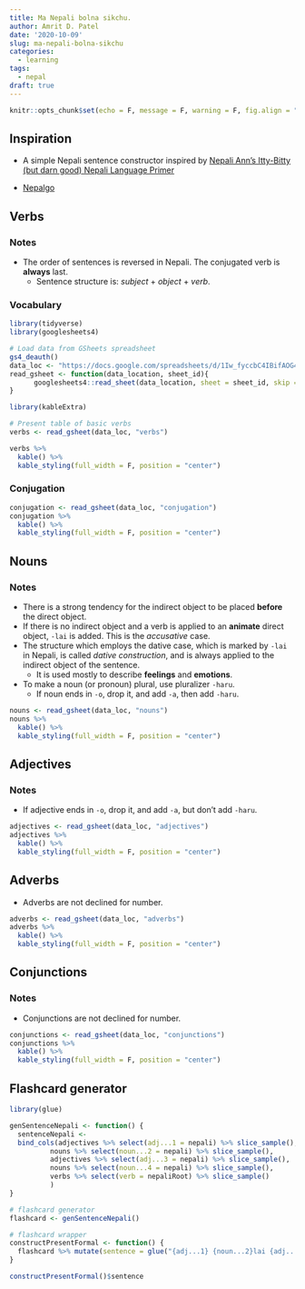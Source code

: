 ```yaml
---
title: Ma Nepali bolna sikchu.
author: Amrit D. Patel
date: '2020-10-09'
slug: ma-nepali-bolna-sikchu
categories:
  - learning
tags:
  - nepal
draft: true
---
```


```r
knitr::opts_chunk$set(echo = F, message = F, warning = F, fig.align = "center")
```

## Inspiration

- A simple Nepali sentence constructor inspired by [Nepali Ann's Itty-Bitty (but darn good) Nepali Language Primer](http://the-voyagers.tripod.com/language.htm)

- [Nepalgo](https://nepalgo.de/)

## Verbs

### Notes

- The order of sentences is reversed in Nepali. The conjugated verb is **always** last.
  + Sentence structure is: *subject* + *object* + *verb*.

### Vocabulary

```r
library(tidyverse)
library(googlesheets4)

# Load data from GSheets spreadsheet
gs4_deauth()
data_loc <- "https://docs.google.com/spreadsheets/d/1Iw_fyccbC4IBifAOG4UfdqZ23s_5QQgn3JY7WxxV06A"
read_gsheet <- function(data_location, sheet_id){
      googlesheets4::read_sheet(data_location, sheet = sheet_id, skip = 0, col_types = "c")
}
```

```r
library(kableExtra)

# Present table of basic verbs
verbs <- read_gsheet(data_loc, "verbs")

verbs %>%
  kable() %>%
  kable_styling(full_width = F, position = "center")
```

### Conjugation

```r
conjugation <- read_gsheet(data_loc, "conjugation")
conjugation %>%
  kable() %>%
  kable_styling(full_width = F, position = "center")
```

## Nouns

### Notes

- There is a strong tendency for the indirect object to be placed **before** the direct object.
- If there is no indirect object and a verb is applied to an **animate** direct object, `-lai` is added. This is the *accusative* case.
- The structure which employs the dative case, which is marked by `-lai` in Nepali, is called *dative construction*, and is always applied to the indirect object of the sentence.
  + It is used mostly to describe **feelings** and **emotions**.
- To make a noun (or pronoun) plural, use pluralizer `-haru`.
  + If noun ends in `-o`, drop it, and add `-a`, then add `-haru`.
    
```r
nouns <- read_gsheet(data_loc, "nouns")
nouns %>%
  kable() %>%
  kable_styling(full_width = F, position = "center")
```

## Adjectives

### Notes

- If adjective ends in `-o`, drop it, and add `-a`, but don't add `-haru`.

```r
adjectives <- read_gsheet(data_loc, "adjectives")
adjectives %>%
  kable() %>%
  kable_styling(full_width = F, position = "center")
```

## Adverbs

- Adverbs are not declined for number.

```r
adverbs <- read_gsheet(data_loc, "adverbs")
adverbs %>%
  kable() %>%
  kable_styling(full_width = F, position = "center")
```

## Conjunctions

### Notes

- Conjunctions are not declined for number.

```r
conjunctions <- read_gsheet(data_loc, "conjunctions")
conjunctions %>%
  kable() %>%
  kable_styling(full_width = F, position = "center")
```

## Flashcard generator

```r
library(glue)

genSentenceNepali <- function() {
  sentenceNepali <-
  bind_cols(adjectives %>% select(adj...1 = nepali) %>% slice_sample(),
          nouns %>% select(noun...2 = nepali) %>% slice_sample(),
          adjectives %>% select(adj...3 = nepali) %>% slice_sample(),
          nouns %>% select(noun...4 = nepali) %>% slice_sample(),
          verbs %>% select(verb = nepaliRoot) %>% slice_sample()
          )
}

# flashcard generator
flashcard <- genSentenceNepali()

# flashcard wrapper
constructPresentFormal <- function() {
  flashcard %>% mutate(sentence = glue("{adj...1} {noun...2}lai {adj...3} {noun...4} {verb}chhu.")) 
}

constructPresentFormal()$sentence
```


